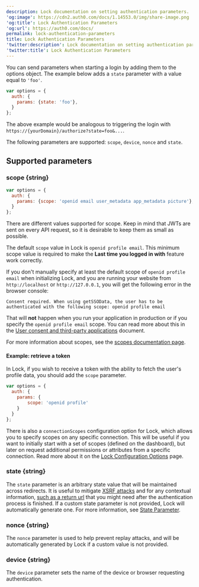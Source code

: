 ```yaml
---
description: Lock documentation on setting authentication parameters.
'og:image': https://cdn2.auth0.com/docs/1.14553.0/img/share-image.png
'og:title': Lock Authentication Parameters
'og:url': https://auth0.com/docs/
permalink: lock-authentication-parameters
title: Lock Authentication Parameters
'twitter:description': Lock documentation on setting authentication parameters.
'twitter:title': Lock Authentication Parameters
---
```

You can send parameters when starting a login by adding them to the options object. The example below adds a `state` parameter with a value equal to `'foo'`.

```js lines
var options = {
  auth: {
    params: {state: 'foo'},
  }
};
```

The above example would be analogous to triggering the login with `https://{yourDomain}/authorize?state=foo&...`.

The following parameters are supported: `scope`, `device`, `nonce` and `state`.

## Supported parameters

### scope \{string}

```js lines
var options = {
  auth: {
    params: {scope: 'openid email user_metadata app_metadata picture'},
  }
};
```

There are different values supported for scope. Keep in mind that <Tooltip tip="JSON Web Token (JWT): Standard ID Token format (and often Access Token format) used to represent claims securely between two parties." cta="View Glossary" href="/glossary?term=JWTs">JWTs</Tooltip> are sent on every API request, so it is desirable to keep them as small as possible.

The default `scope` value in Lock is `openid profile email`. This minimum scope value is required to make the **Last time you logged in with** feature work correctly.

<Card title="Running Lock locally">

If you don't manually specify at least the default scope of `openid profile email` when initializing Lock, and you are running your website from `http://localhost` or `http://127.0.0.1`, you will get the following error in the browser console:

`Consent required. When using getSSOData, the user has to be authenticated with the following scope: openid profile email`

That will **not** happen when you run your application in production or if you specify the `openid profile email` scope. You can read more about this in the [User consent and third-party applications](/get-started/applications/confidential-and-public-applications/user-consent-and-third-party-applications) document.

</Card>

For more information about scopes, see the [scopes documentation page](/get-started/apis/scopes).

#### Example: retrieve a token

In Lock, if you wish to receive a token with the ability to fetch the user's profile data, you should add the `scope` parameter.

```js lines
var options = {
  auth: {
    params: {
        scope: 'openid profile'
    }
  }
};
```

There is also a `connectionScopes` configuration option for Lock, which allows you to specify scopes on any specific connection. This will be useful if you want to initially start with a set of scopes (defined on the dashboard), but later on request additional permissions or attributes from a specific connection. Read more about it on the [Lock Configuration Options](/libraries/lock/lock-configuration) page.

### state \{string}

The `state` parameter is an arbitrary state value that will be maintained across redirects. It is useful to mitigate [XSRF attacks](https://en.wikipedia.org/wiki/Cross-site_request_forgery) and for any contextual information, [such as a return url](/authenticate/login/logout/redirect-users-after-logout) that you might need after the authentication process is finished. If a custom state parameter is not provided, Lock will automatically generate one. For more information, see [State Parameter](/secure/attack-protection/state-parameters).

### nonce \{string}

The `nonce` parameter is used to help prevent replay attacks, and will be automatically generated by Lock if a custom value is not provided.

### device \{string}

The `device` parameter sets the name of the device or browser requesting authentication.